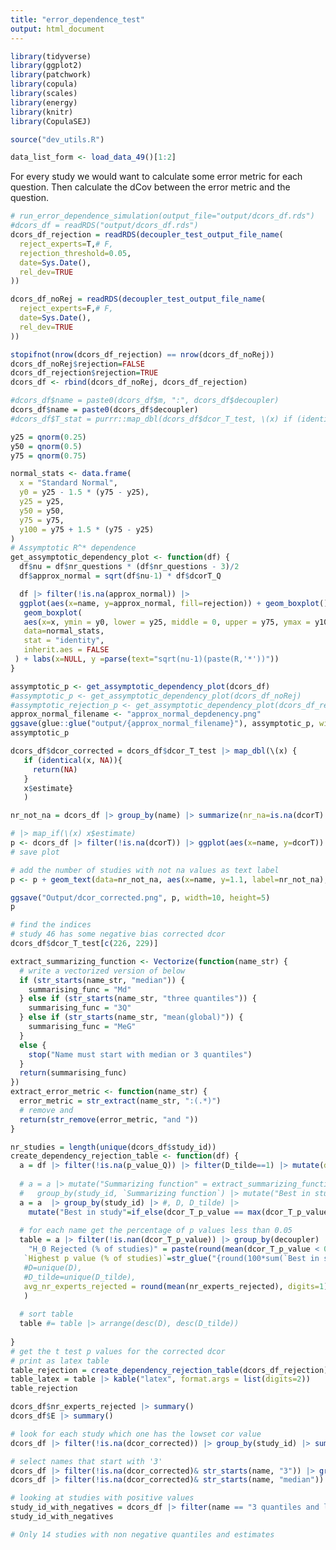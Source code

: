 ```yaml
---
title: "error_dependence_test"
output: html_document
---
```


```r
library(tidyverse)
library(ggplot2)
library(patchwork)
library(copula)
library(scales)
library(energy)
library(knitr)
library(CopulaSEJ)

source("dev_utils.R")

data_list_form <- load_data_49()[1:2]


```
For every study we would want to calculate some error metric for each question. Then calculate the dCov between the error metric and the question. 
```r
# run_error_dependence_simulation(output_file="output/dcors_df.rds")
#dcors_df = readRDS("output/dcors_df.rds")
dcors_df_rejection = readRDS(decoupler_test_output_file_name(
  reject_experts=T,# F,
  rejection_threshold=0.05,
  date=Sys.Date(),
  rel_dev=TRUE
))

dcors_df_noRej = readRDS(decoupler_test_output_file_name(
  reject_experts=F,# F,
  date=Sys.Date(),
  rel_dev=TRUE
))

stopifnot(nrow(dcors_df_rejection) == nrow(dcors_df_noRej))
dcors_df_noRej$rejection=FALSE
dcors_df_rejection$rejection=TRUE
dcors_df <- rbind(dcors_df_noRej, dcors_df_rejection)

#dcors_df$name = paste0(dcors_df$m, ":", dcors_df$decoupler)
dcors_df$name = paste0(dcors_df$decoupler)
#dcors_df$T_stat = purrr::map_dbl(dcors_df$dcor_T_test, \(x) if (identical(x, NA)) NA else  x$statistic)
```
```r
y25 = qnorm(0.25)
y50 = qnorm(0.5)
y75 = qnorm(0.75)

normal_stats <- data.frame(
  x = "Standard Normal",
  y0 = y25 - 1.5 * (y75 - y25),
  y25 = y25,
  y50 = y50,
  y75 = y75,
  y100 = y75 + 1.5 * (y75 - y25)
)
# Assymptotic R^* dependence
get_assymptotic_dependency_plot <- function(df) {
  df$nu = df$nr_questions * (df$nr_questions - 3)/2
  df$approx_normal = sqrt(df$nu-1) * df$dcorT_Q

  df |> filter(!is.na(approx_normal)) |> 
  ggplot(aes(x=name, y=approx_normal, fill=rejection)) + geom_boxplot()  + theme(axis.text.x = element_text(angle = 45, hjust = 1)) + 
   geom_boxplot(
   aes(x=x, ymin = y0, lower = y25, middle = 0, upper = y75, ymax = y100),
   data=normal_stats,
   stat = "identity",
   inherit.aes = FALSE
 ) + labs(x=NULL, y =parse(text="sqrt(nu-1)(paste(R,'*'))"))
}

assymptotic_p <- get_assymptotic_dependency_plot(dcors_df)
#assymptotic_p <- get_assymptotic_dependency_plot(dcors_df_noRej)
#assymptotic_rejection_p <- get_assymptotic_dependency_plot(dcors_df_rejection)
approx_normal_filename <- "approx_normal_depdenency.png"
ggsave(glue::glue("output/{approx_normal_filename}"), assymptotic_p, width=10, height=5)
assymptotic_p
```

```r
dcors_df$dcor_corrected = dcors_df$dcor_T_test |> map_dbl(\(x) {
   if (identical(x, NA)){
     return(NA)
   }
   x$estimate}
   )

nr_not_na = dcors_df |> group_by(name) |> summarize(nr_na=is.na(dcorT) %>% sum(), nr_not_na = (!is.na(dcorT_Q)) %>% sum())

# |> map_if(\(x) x$estimate)
p <- dcors_df |> filter(!is.na(dcorT)) |> ggplot(aes(x=name, y=dcorT)) + geom_boxplot()  + theme(axis.text.x = element_text(angle = 45, hjust = 1)) + xlab(NULL)  + theme(plot.margin = margin(20, 10, 10, 20)) 
# save plot

# add the number of studies with not na values as text label
p <- p + geom_text(data=nr_not_na, aes(x=name, y=1.1, label=nr_not_na), vjust=0, hjust=0.4) +  coord_cartesian(ylim = c(-0.5, 0.99), clip = 'off') 

ggsave("Output/dcor_corrected.png", p, width=10, height=5)
p
```
```r
# find the indices 
# study 46 has some negative bias corrected dcor
dcors_df$dcor_T_test[c(226, 229)]

```
```r
extract_summarizing_function <- Vectorize(function(name_str) {
  # write a vectorized version of below
  if (str_starts(name_str, "median")) {
    summarising_func = "Md"
  } else if (str_starts(name_str, "three quantiles")) {
    summarising_func = "3Q"
  } else if (str_starts(name_str, "mean(global)")) {
    summarising_func = "MeG"
  }
  else {
    stop("Name must start with median or 3 quantiles")
  }
  return(summarising_func)
})
extract_error_metric <- function(name_str) {
  error_metric = str_extract(name_str, ":(.*)")
  # remove and
  return(str_remove(error_metric, "and "))
}

nr_studies = length(unique(dcors_df$study_id))
create_dependency_rejection_table <- function(df) {
  a = df |> filter(!is.na(p_value_Q)) |> filter(D_tilde==1) |> mutate(dcor_T_p_value = p_value_Q)
  
  # a = a |> mutate("Summarizing function" = extract_summarizing_function(name), "Error metric" =extract_error_metric(name)) |> 
  #   group_by(study_id, `Summarizing function`) |> mutate("Best in study"=if_else(dcorT == min(dcorT), T,F)) |> ungroup()
  a = a  |> group_by(study_id) |> #, D, D_tilde) |> 
    mutate("Best in study"=if_else(dcor_T_p_value == max(dcor_T_p_value), T,F)) |> ungroup()
  
  # for each name get the percentage of p values less than 0.05
  table = a |> filter(!is.nan(dcor_T_p_value)) |> group_by(decoupler) |> summarize(
    "H_0 Rejected (% of studies)" = paste(round(mean(dcor_T_p_value < 0.05)*100), "%", sep=""),
   `Highest p value (% of studies)`=str_glue("{round(100*sum(`Best in study`)/nr_studies, digits=0)}%"),
   #D=unique(D),
   #D_tilde=unique(D_tilde),
   avg_nr_experts_rejected = round(mean(nr_experts_rejected), digits=1)
   )
  
  # sort table
  table #= table |> arrange(desc(D), desc(D_tilde))
  
}
# get the t test p values for the corrected dcor
# print as latex table
table_rejection = create_dependency_rejection_table(dcors_df_rejection)
table_latex = table |> kable("latex", format.args = list(digits=2))
table_rejection
```
```r
dcors_df$nr_experts_rejected |> summary()
dcors_df$E |> summary()
```

```r
# look for each study which one has the lowset cor value
dcors_df |> filter(!is.na(dcor_corrected)) |> group_by(study_id) |> summarize(min_dcor_corrected = min(dcor_corrected), method = name[which.min(dcor_corrected)]) |> count(method)
```

```r
# select names that start with '3'
dcors_df |> filter(!is.na(dcor_corrected)& str_starts(name, "3")) |> group_by(study_id) |> summarize(min_dcor_corrected = min(dcor_corrected), method = name[which.min(dcor_corrected)]) |> count(method)
dcors_df |> filter(!is.na(dcor_corrected)& str_starts(name, "median")) |> group_by(study_id) |> summarize(min_dcor_corrected = min(dcor_corrected), method = name[which.min(dcor_corrected)]) |> count(method)
```
```r
# looking at studies with positive values
study_id_with_negatives = dcors_df |> filter(name == "3 quantiles and log(q/m)" & !is.na(dcor_corrected)) |> select(study_id) |> unique()
study_id_with_negatives
```
```r
# Only 14 studies with non negative quantiles and estimates
```

```r

```

